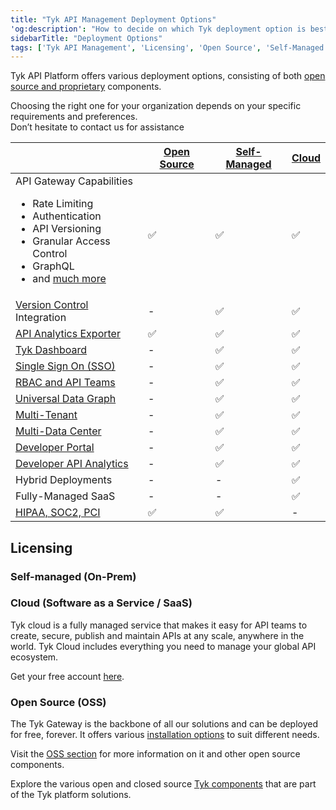 ```yaml
---
title: "Tyk API Management Deployment Options"
'og:description': "How to decide on which Tyk deployment option is best for you"
sidebarTitle: "Deployment Options"
tags: ['Tyk API Management', 'Licensing', 'Open Source', 'Self-Managed', 'Tyk Cloud', 'API Gateway']
---
```



Tyk API Platform offers various deployment options, consisting of both [open source and proprietary](/5.8/tyk-stack)
components.

Choosing the right one for your organization depends on your specific requirements and preferences.
<br />Don’t hesitate to contact us for assistance <ButtonLeft href="https://tyk.io/contact/" color="green" content="Contact us" />

|                                                                                                                                                                                                                                    | [Open Source](/5.8/tyk-open-source)  |   [Self-Managed](/5.8/tyk-self-managed/install)      |  [Cloud](https://account.cloud-ara.tyk.io/signup)
|------------------------------------------------------------------------------------------------------------------------------------------------------------------------------------------------------------------------------------|----------------|-------------------|---------
| API Gateway Capabilities <br /> <ul><li>Rate Limiting</li><li>Authentication</li> <li>API Versioning</li><li>Granular Access Control</li><li>GraphQL</li>  <li>and [much more](/5.8/tyk-open-source)</li></ul> | ✅             |✅	              |✅
| [Version Control](/5.8/api-management/automations/sync) Integration                                                                                                                                                      | -		      |✅	              |✅
| [API Analytics Exporter](/5.8/tyk-pump)                                                                                                                                                                                   | ✅		      |✅	              |✅	 
| [Tyk Dashboard](/5.8/tyk-dashboard)                                                                                                                                                                                       | -	          |✅	              |✅	 
| [Single Sign On (SSO)](/5.8/api-management/external-service-integration#single-sign-on-sso)                                                                                                                                                         | -	          |✅	              |✅	      
| [RBAC and API Teams](/5.8/api-management/user-management#)                                                                                                                                                                             | -	          |✅	              |✅	      
| [Universal Data Graph](/5.8/api-management/data-graph#overview)                                                                                                                                                                         | -	          |✅	              |✅	      
| [Multi-Tenant](/5.8/api-management/dashboard-configuration#organizations)                                                                                                                                           | -	          |✅	              |✅	      
| [Multi-Data Center](/5.8/api-management/mdcb#managing-geographically-distributed-gateways-to-minimize-latency-and-protect-data-sovereignty)                                                                                                                                                                           | -	          |✅	              |✅	      
| [Developer Portal](/5.8/tyk-developer-portal)                                                                                                                                                                             | -		      |✅	              |✅	 
| [Developer API Analytics](/5.8/api-management/dashboard-configuration#traffic-analytics)                                                                                                                                                                   | -		      |✅	              |✅	   
| Hybrid Deployments                                                                                                                                                                                                                 | -		      |-	              |✅
| Fully-Managed SaaS                                                                                                                                                                                                                 | -		      |-	              |✅
| [HIPAA, SOC2, PCI](https://tyk.io/governance-and-auditing/)                                                                                                                                                                        | ✅		      |✅	              | -


## Licensing

### Self-managed (On-Prem)

<SelfManagedLicensingInclude/>

### Cloud (Software as a Service / SaaS)

Tyk cloud is a fully managed service that makes it easy for API teams to create, secure, publish and maintain APIs at any scale, anywhere in the world. Tyk Cloud includes everything you need to manage your global API ecosystem.

Get your free account [here](https://tyk.io/sign-up/).

### Open Source (OSS)

The Tyk Gateway is the backbone of all our solutions and can be deployed for free, forever. It offers various [installation options](/5.8/apim/open-source/installation) to suit different needs.

Visit the [OSS section](/5.8/tyk-open-source) for more information on it and other open source components.

Explore the various open and closed source [Tyk components](/5.8/tyk-stack) that are part of the Tyk platform solutions.
